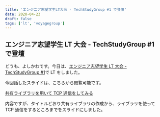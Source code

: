 ```yaml
---
title: 'エンジニア志望学生LT大会 - TechStudyGroup #1 で登壇'
date: 2020-04-23
draft: false
tags: ['lt', 'voyagegroup']
---
```


## エンジニア志望学生 LT 大会 - TechStudyGroup #1 で登壇

どうも、よしかわです。今日は、[エンジニア志望学生 LT 大会 - TechStudyGroup #1](https://tech-study-group.connpass.com/event/173303/)で LT をしました。

今回話したスライドは、こちらから閲覧可能です。

[共有ライブラリを用いて TCP 通信をしてみる](https://www.slideshare.net/TaikiYoshikawa/voyagegroup20200423)

内容ですが、タイトルどおり共有ライブラリの作成から、ライブラリを使って TCP 通信をするところまでをスライドにしました。
